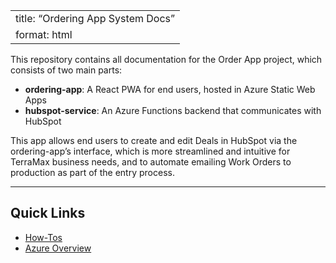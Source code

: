<!-- To regenerate the Markdown version of this file, enter in the terminal:
    quarto render index.qmd 
-->

---
title: "Ordering App System Docs"
format: html
---

This repository contains all documentation for the Order App project, which consists of two main parts:

- **ordering-app**: A React PWA for end users, hosted in Azure Static Web Apps
- **hubspot-service**: An Azure Functions backend that communicates with HubSpot

This app allows end users to create and edit Deals in HubSpot via the ordering-app's interface, which is more streamlined and intuitive for TerraMax business needs, and to automate emailing Work Orders to production as part of the entry process.

---

## Quick Links

- [How-Tos](how-to/how-to-contents.html)
- [Azure Overview](architecture/azure/azure-overview.html)



